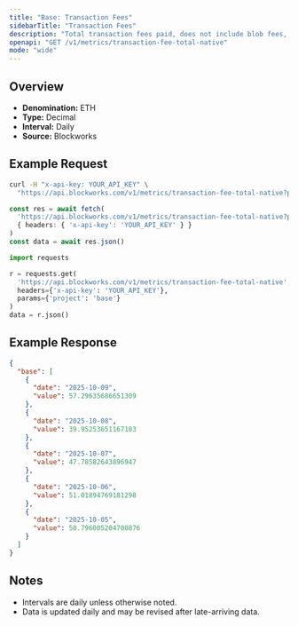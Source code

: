 ```yaml
---
title: "Base: Transaction Fees"
sidebarTitle: "Transaction Fees"
description: "Total transaction fees paid, does not include blob fees, out-of-protocol tips, or additional sources of revenue"
openapi: "GET /v1/metrics/transaction-fee-total-native"
mode: "wide"
---
```


## Overview

- **Denomination:** ETH
- **Type:** Decimal
- **Interval:** Daily
- **Source:** Blockworks

## Example Request

<CodeGroup>

```bash cURL
curl -H "x-api-key: YOUR_API_KEY" \
  "https://api.blockworks.com/v1/metrics/transaction-fee-total-native?project=base"
```

```typescript TypeScript
const res = await fetch(
  'https://api.blockworks.com/v1/metrics/transaction-fee-total-native?project=base',
  { headers: { 'x-api-key': 'YOUR_API_KEY' } }
)
const data = await res.json()
```

```python Python
import requests

r = requests.get(
  'https://api.blockworks.com/v1/metrics/transaction-fee-total-native',
  headers={'x-api-key': 'YOUR_API_KEY'},
  params={'project': 'base'}
)
data = r.json()
```

</CodeGroup>

## Example Response

```json
{
  "base": [
    {
      "date": "2025-10-09",
      "value": 57.29635686651309
    },
    {
      "date": "2025-10-08",
      "value": 39.95253651167183
    },
    {
      "date": "2025-10-07",
      "value": 47.78582643896947
    },
    {
      "date": "2025-10-06",
      "value": 51.01894769181298
    },
    {
      "date": "2025-10-05",
      "value": 50.796005204700876
    }
  ]
}
```

## Notes
- Intervals are daily unless otherwise noted.
- Data is updated daily and may be revised after late-arriving data.